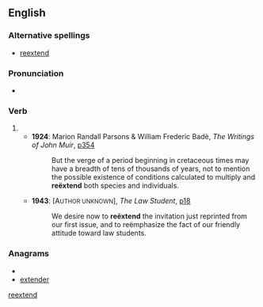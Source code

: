 ==English==

===Alternative spellings===
* [[reextend]]

===Pronunciation===
* {{a|UK}} {{IPA|/ɹi.ɛksˈtɛnd/}}

===Verb===
{{en-verb}}

# {{rare spelling of|re-extend}}
#* '''1924''': Marion Randall Parsons & William Frederic Badè, ''The Writings of John Muir'', [http://www.google.co.uk/books?id=xrAhEYqkZB8C&q=%22re%C3%ABxtend%22&dq=%22re%C3%ABxtend%22&pgis=1 p354]
#*: But the verge of a period beginning in cretaceous times may have a breadth of tens of thousands of years, not to mention the possible existence of conditions calculated to multiply and '''reëxtend''' both species and individuals.
#* '''1943''': [A<small>UTHOR UNKNOWN</small>], ''The Law Student'', [http://www.google.co.uk/books?id=WRcvAAAAIAAJ&q=%22re%C3%ABxtend%22&dq=%22re%C3%ABxtend%22&pgis=1 p18]
#*: We desire now to '''reëxtend''' the invitation just reprinted from our first issue, and to reëmphasize the fact of our friendly attitude toward law students.

===Anagrams===
* {{alphagram|deeenrtx}}
* [[extender#English|extender]]

[[Category:English terms spelled with Ë|reextend]]